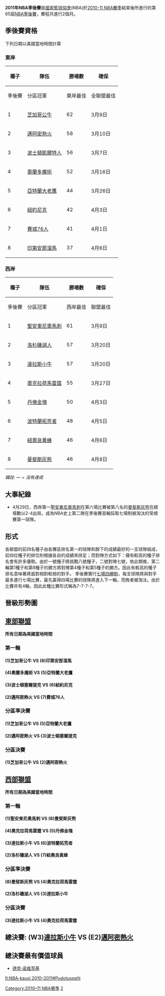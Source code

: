 {{Unreferenced|time=2019-01-06T20:45:00+00:00}}
{{noteTA
|G1=NBA
}}
'''2011年NBA季後賽'''是[[國家籃球協會|國家籃球協會]](NBA)於[[2010-11_NBA賽季|2010-11 NBA賽季]]結束後所進行的第65屆[[NBA季後賽|NBA季後賽]]，賽程共進行2個月。
==季後賽資格==
下列日期以美國當地時間計算
===東岸===
{|class=wikitable style="font-size:95%; text-align:center;" width=70%
|-
!rowspan=2|種子 !!rowspan=2|隊伍 !!rowspan=2|勝場數 !!colspan=4|確保
|-
!季後賽 !! 分區冠軍  !! 東岸最佳 !! 全聯盟最佳
|-
| 1 || align=left | [[芝加哥公牛|芝加哥公牛]] ||62 || 3月9日 || 3月9日 || 4月8日 ||4月13日 
|-
| 2 || align=left | [[邁阿密熱火|邁阿密熱火]] ||58 || 3月10日 || 4月3日 || — || —
|-
| 3 || align=left | [[波士頓凱爾特人|波士頓凱爾特人]] ||56 || 3月7日 || 3月20日 || － || —
|-
| 4 || align=left | [[奧蘭多魔術|奧蘭多魔術]] ||52 || 3月16日 || — || — || —
|-
| 5 || align=left | [[亞特蘭大老鷹|亞特蘭大老鷹]] ||44 || 3月26日 || — || — || —
|-
| 6 || align=left | [[紐約尼克|紐約尼克]] ||42 || 4月3日 || — || — || —
|-
| 7 || align=left | [[費城76人|費城76人]] ||41 || 4月1日 || — || — || — | —
|-
| 8 || align=left | [[印第安那溜馬|印第安那溜馬]]  ||37 || 4月6日 || — || — || — | —
|}

===西岸===
{|class=wikitable style="font-size:95%; text-align:center;" width=70%
|-
!rowspan=2|種子 !!rowspan=2|隊伍 !!rowspan=2|勝場數 !! colspan=4|確保
|-
!季後賽 !! 分區冠軍 !! 西岸最佳 !! 聯盟最佳
|-
| 1 || align=left | [[聖安東尼奧馬刺|聖安東尼奧馬刺]] ||61 ||3月9日 || 4月3日 || 4月6日 || －
|-
| 2 || align=left | [[洛杉磯湖人|洛杉磯湖人]] ||57 ||3月20日 || 3月20日|| — || －
|-
| 3 || align=left | [[達拉斯小牛|達拉斯小牛]] ||57 ||3月20日 || — || — || －
|-
| 4 || align=left | [[奧克拉荷馬雷霆|奧克拉荷馬雷霆]] ||55 ||3月27日 || 4月6日 || － || － 
|-
| 5 || align=left | [[丹佛金塊|丹佛金塊]] ||50 ||4月3日 || — || — || —
|-
| 6 || align=left | [[波特蘭拓荒者|波特蘭拓荒者]] ||48 || 4月5日 || — || — || —
|-
| 7 || align=left | [[紐奧良黃蜂|紐奧良黃蜂]] ||46 || 4月6日 || — || — || —
|-
| 8 || align=left | [[曼斐斯灰熊|曼斐斯灰熊]] ||46 || 4月8日 || — || — || —
|}

''備註: — = 沒有達成''

== 大事紀錄 ==
*4月29日，西岸第一[[聖安東尼奧馬刺|聖安東尼奧馬刺]]在第六場比賽被第八名的[[曼斐斯灰熊|曼斐斯灰熊]]在總場數以2-4出局，成為NBA史上第二隊在季後賽首輪採取七場制被淘汰的常規賽第一球隊。

== 形式 ==
{{main|NBA季後賽}}
各聯盟的前四名種子由各賽區排名第一的球隊和餘下的成績最好的一支球隊組成，前四位種子的排位則根據各自的成績來排定；而對陣方式如下：擁有較高的種子排名會有許多優勢。由於一號種子將挑戰八號種子，二號對陣七號，依此類推，第二輪第1種子和第8種子的勝方將對陣第4種子和第5種子的勝方。因此有較高的種子排名意味著將面對相對較弱的對手。
季後賽實行[[七場四勝制|七場四勝制]]，每支球隊將與對手最多進行七場比賽，最先贏得四場比賽的球隊將進入下一輪，而敗者被淘汰。由於比賽共有4輪，因此此種比賽形式稱為7-7-7-7。

== 晉級形勢圖 ==

{{16TeamBracket |
| RD1=[[#NBA第一輪|第一輪]]
| RD2=[[#NBA分組準決賽|分組準決賽]]
| RD3=[[#NBA分組決賽|分組決賽]]
| RD4=[[#NBA總決賽|總決賽]]
| group1=[[東部聯盟_(NBA)|東部聯盟]]
| group2=[[西部聯盟_(NBA)|西部聯盟]]

| RD1-seed01=1
| RD1-team01='''[[芝加哥公牛|芝加哥公牛]]'''
| RD1-score01='''4'''
| RD1-seed02=8
| RD1-team02=[[印第安那溜馬|印第安那溜馬]]
| RD1-score02=1

| RD1-seed03=4
| RD1-team03=[[奧蘭多魔術|奧蘭多魔術]]
| RD1-score03=2
| RD1-seed04=5
| RD1-team04='''[[亞特蘭大老鷹|亞特蘭大老鷹]]'''
| RD1-score04='''4'''

| RD1-seed05=3
| RD1-team05='''[[波士頓塞爾提克|波士頓塞爾提克]]'''
| RD1-score05='''4'''
| RD1-seed06=6
| RD1-team06=[[紐約尼克|紐約尼克]]
| RD1-score06=0

| RD1-seed07=2
| RD1-team07='''[[邁阿密熱火|邁阿密熱火]]'''
| RD1-score07='''4'''
| RD1-seed08=7
| RD1-team08=[[費城76人|費城76人]]
| RD1-score08=1

| RD1-seed09=1
| RD1-team09=[[聖安東尼奧馬刺|聖安東尼奧馬刺]]
| RD1-score09=2
| RD1-seed10=8
| RD1-team10='''[[曼斐斯灰熊|曼斐斯灰熊]]'''
| RD1-score10='''4'''

| RD1-seed11=4
| RD1-team11='''[[奧克拉荷馬雷霆|奧克拉荷馬雷霆]]'''
| RD1-score11='''4'''
| RD1-seed12=5
| RD1-team12=[[丹佛金塊|丹佛金塊]]
| RD1-score12=1

| RD1-seed13=3
| RD1-team13='''[[達拉斯小牛|達拉斯小牛]]'''
| RD1-score13='''4'''
| RD1-seed14=6
| RD1-team14=[[波特蘭拓荒者|波特蘭拓荒者]]
| RD1-score14=2

| RD1-seed15=2
| RD1-team15='''[[洛杉磯湖人|洛杉磯湖人]]'''
| RD1-score15=4
| RD1-seed16=7
| RD1-team16=[[紐奧良黃蜂|紐奧良黃蜂]]
| RD1-score16=2

| RD2-seed01=1
| RD2-team01='''[[芝加哥公牛|芝加哥公牛]]'''
| RD2-score01='''4'''
| RD2-seed02=5
| RD2-team02=[[亞特蘭大老鷹|亞特蘭大老鷹]]
| RD2-score02=2

| RD2-seed03=3
| RD2-team03=[[波士頓塞爾提克|波士頓塞爾提克]]
| RD2-score03=1
| RD2-seed04=2
| RD2-team04='''[[邁阿密熱火|邁阿密熱火]]'''
| RD2-score04='''4'''

| RD2-seed05=8
| RD2-team05=[[曼斐斯灰熊|曼斐斯灰熊]]
| RD2-score05=3
| RD2-seed06=4
| RD2-team06='''[[奧克拉荷馬雷霆|奧克拉荷馬雷霆]]'''
| RD2-score06='''4'''

| RD2-seed07=3
| RD2-team07='''[[達拉斯小牛|達拉斯小牛]]'''
| RD2-score07='''4'''
| RD2-seed08=2
| RD2-team08=[[洛杉磯湖人|洛杉磯湖人]]
| RD2-score08=0

| RD3-seed01=1
| RD3-team01=[[芝加哥公牛|芝加哥公牛]]
| RD3-score01=1
| RD3-seed02=2
| RD3-team02='''[[邁阿密熱火|邁阿密熱火]]'''
| RD3-score02='''4'''

| RD3-seed03=4
| RD3-team03=[[奧克拉荷馬雷霆|奧克拉荷馬雷霆]]
| RD3-score03=1
| RD3-seed04=3
| RD3-team04='''[[達拉斯小牛|達拉斯小牛]]'''
| RD3-score04='''4'''

| RD4-seed01=E2
| RD4-team01=[[邁阿密熱火|邁阿密熱火]]
| RD4-score01=2
| RD4-seed02='''W3'''
| RD4-team02='''[[達拉斯小牛|達拉斯小牛]]'''
| RD4-score02='''4'''
}}

== [[東部聯盟_(NBA)|東部聯盟]] ==
'''所有日期為美國當地時間'''

=== 第一輪 ===
==== (1)芝加哥公牛 VS (8)印第安那溜馬 ====
{{basketballbox|bg = #eee| date =4月16日 |place=[[伊利諾斯州|伊利諾斯州]] [[芝加哥|芝加哥]] [[聯合中心|聯合中心]] 
|team1=[[印第安那溜馬|印第安那溜馬]] |score1=99
|team2='''[[芝加哥公牛|芝加哥公牛]]''' |score2='''104'''
}}
{{basketballbox|bg = #fff| date =4月18日 |place=[[伊利諾斯州|伊利諾斯州]] [[芝加哥|芝加哥]] [[聯合中心|聯合中心]] 
|team1=[[印第安那溜馬|印第安那溜馬]] |score1=90
|team2='''[[芝加哥公牛|芝加哥公牛]]''' |score2='''96'''
}}
{{basketballbox|bg = #eee| date =4月21日 |place=[[印第安那州|印第安那州]] [[印第安納波利斯|印第安納波利斯]] [[康賽科球館|康賽科球館]]
|team1='''[[芝加哥公牛|芝加哥公牛]]'''  |score1='''88'''
|team2=[[印第安那溜馬|印第安那溜馬]] |score2=84
}}
{{basketballbox|bg = #fff| date =4月23日 |place=[[印第安那州|印第安那州]] [[印第安納波利斯|印第安納波利斯]] [[康賽科球館|康賽科球館]]  
|team1=[[芝加哥公牛|芝加哥公牛]] |score1=84
|team2='''[[印第安那溜馬|印第安那溜馬]]''' |score2='''89'''
}}
{{basketballbox|bg = #eee| date =4月26日 |place=[[伊利諾斯州|伊利諾斯州]] [[芝加哥|芝加哥]] [[聯合中心|聯合中心]] 
|team1=[[印第安那溜馬|印第安那溜馬]] |score1=89
|team2='''[[芝加哥公牛|芝加哥公牛]]''' |score2='''116'''
|series=公牛以4-1淘汰溜馬晉級
}}

==== (4)奧蘭多魔術 VS (5)亞特蘭大老鷹 ====
{{basketballbox|bg = #eee| date =4月16日 |place=[[佛羅里達州|佛羅里達州]] [[奧蘭多|奧蘭多]] [[安利求館|安利求館]] 
|team1='''[[亞特蘭大老鷹|亞特蘭大老鷹]]''' |score1='''103'''
|team2=[[奧蘭多魔術|奧蘭多魔術]] |score2=93
}}
{{basketballbox|bg = #fff| date =4月19日 |place=[[佛羅里達州|佛羅里達州]] [[奧蘭多|奧蘭多]] [[安利球館|安利球館]] 
|team1=[[亞特蘭大老鷹|亞特蘭大老鷹]] |score1=82
|team2='''[[奧蘭多魔術|奧蘭多魔術]]''' |score2='''88'''
}}
{{basketballbox|bg = #eee| date =4月22日 |place=[[喬治亞州|喬治亞州]] [[亞特蘭大|亞特蘭大]] [[菲利普球館|菲利普球館]]
|team1=[[奧蘭多魔術|奧蘭多魔術]]  |score1=84
|team2='''[[亞特蘭大老鷹|亞特蘭大老鷹]]''' |score2='''88'''
}}
{{basketballbox|bg = #fff| date =4月24日 |place=[[喬治亞州|喬治亞州]] [[亞特蘭大|亞特蘭大]] [[菲利普球館|菲利普球館]]  
|team1=[[奧蘭多魔術|奧蘭多魔術]] |score1=85
|team2='''[[亞特蘭大老鷹|亞特蘭大老鷹]]''' |score2='''88'''
}}
{{basketballbox|bg = #eee| date =4月26日 |place=[[佛羅里達州|佛羅里達州]] [[奧蘭多|奧蘭多]] [[安利球館|安利球館]] 
|team1=[[亞特蘭大老鷹|亞特蘭大老鷹]] |score1=76
|team2='''[[奧蘭多魔術|奧蘭多魔術]]''' |score2='''101'''
}}
{{basketballbox|bg = #fff| date =4月28日 |place=[[喬治亞州|喬治亞州]] [[亞特蘭大|亞特蘭大]] [[菲利普球館|菲利普球館]]  
|team1=[[奧蘭多魔術|奧蘭多魔術]] |score1=81
|team2='''[[亞特蘭大老鷹|亞特蘭大老鷹]]''' |score2='''84'''
|series=老鷹4-2淘汰魔術晉級
}}

==== (3)波士頓塞爾提克 VS (6)紐約尼克 ====
{{basketballbox|bg = #eee| date =4月17日 |place=[[馬薩諸塞州|馬薩諸塞州]] [[波士頓|波士頓]] [[TD花園|TD花園]] 
|team1=[[紐約尼克|紐約尼克]] |score1=85
|team2='''[[波士頓塞爾提克|波士頓塞爾提克]]''' |score2='''87'''
}}
{{basketballbox|bg = #fff| date =4月19日 |place=[[馬薩諸塞州|馬薩諸塞州]] [[波士頓|波士頓]] [[TD花園|TD花園]] 
|team1=[[紐約尼克|紐約尼克]] |score1=93
|team2='''[[波士頓塞爾提克|波士頓塞爾提克]]''' |score2='''96'''
}}
{{basketballbox|bg = #eee| date =4月22日 |place=[[紐約州|紐約州]] [[紐約市|紐約市]] [[麥迪遜花園廣場|麥迪遜花園廣場]]
|team1='''[[波士頓塞爾提克|波士頓塞爾提克]]''' |score1='''113'''
|team2=[[紐約尼克|紐約尼克]] |score2=96
}}
{{basketballbox|bg = #fff| date =4月24日 |place=[[紐約州|紐約州]] [[紐約市|紐約市]] [[麥迪遜花園廣場|麥迪遜花園廣場]]  
|team1='''[[波士頓塞爾提克|波士頓塞爾提克]]''' |score1='''101'''
|team2=[[紐約尼克|紐約尼克]] |score2=89
|series=塞爾提克以4-0擊敗尼克晉級
}}

==== (2)邁阿密熱火 VS (7)費城76人 ====
{{basketballbox|bg = #eee| date =4月16日 |place=[[佛羅里達州|佛羅里達州]] [[邁阿密|邁阿密]] [[美國航空球館|美國航空球館]] 
|team1=[[費城76人|費城76人]] |score1=89
|team2='''[[邁阿密熱火|邁阿密熱火]]''' |score2='''97'''
}}
{{basketballbox|bg = #fff| date =4月18日 |place=[[佛羅里達州|佛羅里達州]] [[邁阿密|邁阿密]] [[美國航空球館|美國航空球館]] 
|team1=[[費城76人|費城76人]] |score1=73
|team2='''[[邁阿密熱火|邁阿密熱火]]''' |score2='''94'''
}}
{{basketballbox|bg = #eee| date =4月21日 |place=[[賓夕法尼亞州|賓夕法尼亞州]] [[費城|費城]] [[瓦喬維亞中心|瓦喬維亞中心]]
|team1='''[[邁阿密熱火|邁阿密熱火]]''' |score1='''100'''
|team2=[[費城76人|費城76人]] |score2=94
}}
{{basketballbox|bg = #fff| date =4月24日 |place=[[賓夕法尼亞州|賓夕法尼亞州]] [[費城|費城]] [[瓦喬維亞中心|瓦喬維亞中心]]  
|team1=[[邁阿密熱火|邁阿密熱火]] |score1=82
|team2='''[[費城76人|費城76人]]''' |score2='''86'''
}}
{{basketballbox|bg = #eee| date =4月27日 |place=[[佛羅里達州|佛羅里達州]] [[邁阿密|邁阿密]] [[美國航空球館|美國航空球館]]  
|team1=[[費城76人|費城76人]] |score1=91
|team2='''[[邁阿密熱火|邁阿密熱火]]''' |score2='''97'''
|series=熱火以4-1淘汰76人晉級
}}

=== 分區準決賽 ===
==== (1)芝加哥公牛 VS (5)亞特蘭大老鷹 ====
{{basketballbox|bg = #eee| date =5月2日 |place=[[伊利諾斯州|伊利諾斯州]] [[芝加哥|芝加哥]] [[聯合中心|聯合中心]] 
|team1='''[[亞特蘭大老鷹|亞特蘭大老鷹]]''' |score1='''103'''
|team2=[[芝加哥公牛|芝加哥公牛]] |score2=95
}}
{{basketballbox|bg = #fff| date =5月4日 |place=[[伊利諾斯州|伊利諾斯州]] [[芝加哥|芝加哥]] [[聯合中心|聯合中心]] 
|team1=[[亞特蘭大老鷹|亞特蘭大老鷹]] |score1=73
|team2='''[[芝加哥公牛|芝加哥公牛]]''' |score2='''86'''
}}
{{basketballbox|bg = #eee| date =5月6日 |place=[[喬治亞州|喬治亞州]] [[亞特蘭大|亞特蘭大]] [[菲利普球館|菲利普球館]]
|team1='''[[芝加哥公牛|芝加哥公牛]]'''  |score1='''99'''
|team2=[[亞特蘭大老鷹|亞特蘭大老鷹]] |score2=82
}}
{{basketballbox|bg = #fff| date =5月8日 |place=[[喬治亞州|喬治亞州]] [[亞特蘭大|亞特蘭大]] [[菲利普球館|菲利普球館]]  
|team1=[[芝加哥公牛|芝加哥公牛]] |score1=88
|team2='''[[亞特蘭大老鷹|亞特蘭大老鷹]]''' |score2='''100'''
}}
{{basketballbox|bg = #eee| date =5月10日 |place=[[伊利諾斯州|伊利諾斯州]] [[芝加哥|芝加哥]] [[聯合中心|聯合中心]] 
|team1=[[亞特蘭大老鷹|亞特蘭大老鷹]] |score1=83
|team2='''[[芝加哥公牛|芝加哥公牛]]''' |score2='''95'''
}}
{{basketballbox|bg = #fff| date =5月12日 |place=[[喬治亞州|喬治亞州]] [[亞特蘭大|亞特蘭大]] [[菲利普球館|菲利普球館]]  
|team1='''[[芝加哥公牛|芝加哥公牛]]''' |score1='''93'''
|team2=[[亞特蘭大老鷹|亞特蘭大老鷹]] |score2=73
|series=公牛以4-2淘汰老鷹晉級
}}

==== (2)邁阿密熱火 VS (3)波士頓塞爾提克 ====
{{basketballbox|bg = #eee| date =5月1日 |place=[[佛羅里達州|佛羅里達州]] [[邁阿密|邁阿密]] [[美國航空球場|美國航空球場]] 
|team1=[[波士頓塞爾提克|波士頓塞爾提克]] |score1=90
|team2='''[[邁阿密熱火|邁阿密熱火]]''' |score2='''99'''
}}
{{basketballbox|bg = #fff| date =5月3日 |place=[[佛羅里達州|佛羅里達州]] [[邁阿密|邁阿密]] [[美國航空球場|美國航空球場]] 
|team1=[[波士頓塞爾提克|波士頓塞爾提克]] |score1=91
|team2='''[[邁阿密熱火|邁阿密熱火]]''' |score2='''102'''
}}
{{basketballbox|bg = #eee| date =5月7日 |place=[[馬薩諸塞州|馬薩諸塞州]] [[波士頓|波士頓]] [[TD花園|TD花園]]
|team1=[[邁阿密熱火|邁阿密熱火]]  |score1=81
|team2='''[[波士頓塞爾提克|波士頓塞爾提克]]''' |score2='''97'''
}}
{{basketballbox|bg = #fff| date =5月9日 |place=[[馬薩諸塞州|馬薩諸塞州]] [[波士頓|波士頓]] [[TD花園|TD花園]]  (OT)
|team1='''[[邁阿密熱火|邁阿密熱火]]''' |score1='''98'''
|team2=[[波士頓塞爾提克|波士頓塞爾提克]] |score2=90
}}
{{basketballbox|bg = #eee| date =5月11日 |place=[[佛羅里達州|佛羅里達州]] [[邁阿密|邁阿密]] [[美國航空球場|美國航空球場]] 
|team1=[[波士頓塞爾提克|波士頓塞爾提克]] |score1=87
|team2='''[[邁阿密熱火|邁阿密熱火]]''' |score2='''97'''
|series=熱火以4-1淘汰塞爾提克晋级
}}

=== 分區決賽 ===
==== (1)芝加哥公牛 VS (2)邁阿密熱火 ====
{{basketballbox|bg = #eee| date =5月15日 |place=[[伊利諾斯州|伊利諾斯州]] [[芝加哥|芝加哥]] [[聯合中心|聯合中心]] 
|team1=[[邁阿密熱火|邁阿密熱火]] |score1=82
|team2='''[[芝加哥公牛|芝加哥公牛]]''' |score2='''103'''
}}
{{basketballbox|bg = #fff| date =5月18日 |place=[[伊利諾斯州|伊利諾斯州]] [[芝加哥|芝加哥]] [[聯合中心|聯合中心]] 
|team1='''[[邁阿密熱火|邁阿密熱火]]''' |score1='''85'''
|team2=[[芝加哥公牛|芝加哥公牛]] |score2=75
}}
{{basketballbox|bg = #eee| date =5月22日 |place=[[佛羅里達州|佛羅里達州]] [[邁阿密|邁阿密]] [[美國航空球館|美國航空球館]]
|team1=[[芝加哥公牛|芝加哥公牛]]  |score1=85
|team2='''[[邁阿密熱火|邁阿密熱火]]'''  |score2='''96'''
}}
{{basketballbox|bg = #fff| date =5月24日 |place=[[佛羅里達州|佛羅里達州]] [[邁阿密|邁阿密]] [[美國航空球館|美國航空球館]]  (OT)
|team1=[[芝加哥公牛|芝加哥公牛]] |score1=93
|team2='''[[邁阿密熱火|邁阿密熱火]]''' |score2='''101'''
}}
{{basketballbox|bg = #eee| date =5月26日 |place=[[伊利諾斯州|伊利諾斯州]] [[芝加哥|芝加哥]] [[聯合中心|聯合中心]] 
|team1='''[[邁阿密熱火|邁阿密熱火]]''' |score1='''83'''
|team2=[[芝加哥公牛|芝加哥公牛]] |score2=80
|series=熱火4-1淘汰公牛晉級
}}

== [[西部聯盟_(NBA)|西部聯盟]] ==
'''所有日期為美國當地時間'''

=== 第一輪 ===
==== (1)聖安東尼奧馬刺 VS (8)曼斐斯灰熊 ====
{{basketballbox|bg = #eee| date =4月17日 |place=[[德克薩斯州|德克薩斯州]] [[聖安東尼奧|聖安東尼奧]] [[AT&T中心|AT&T中心]] 
|team1='''[[曼斐斯灰熊|曼斐斯灰熊]]''' |score1='''101'''
|team2=[[聖安東尼奧馬刺|聖安東尼奧馬刺]] |score2=98
}}
{{basketballbox|bg = #fff| date =4月20日 |place=[[德克薩斯州|德克薩斯州]] [[聖安東尼奧|聖安東尼奧]] [[AT&T中心|AT&T中心]] 
|team1=[[曼斐斯灰熊|曼斐斯灰熊]] |score1=87
|team2='''[[聖安東尼奧馬刺|聖安東尼奧馬刺]]''' |score2='''93'''
}}
{{basketballbox|bg = #eee| date =4月23日 |place=[[田納西州|田納西州]] [[曼斐斯|曼斐斯]] [[聯邦快遞廣場|聯邦快遞廣場]]
|team1=[[聖安東尼奧馬刺|聖安東尼奧馬刺]]  |score1=88
|team2='''[[曼斐斯灰熊|曼斐斯灰熊]]''' |score2='''91'''
}}
{{basketballbox|bg = #fff| date =4月25日 |place=[[田納西州|田納西州]] [[曼菲斯|曼菲斯]] [[聯邦快遞廣場|聯邦快遞廣場]]  
|team1=[[聖安東尼奧馬刺|聖安東尼奧馬刺]] |score1=86
|team2='''[[曼斐斯灰熊|曼斐斯灰熊]]''' |score2='''104'''
}}
{{basketballbox|bg = #eee| date =4月27日 |place=[[德克薩斯州|德克薩斯州]] [[聖安東尼奧|聖安東尼奧]] [[AT&T中心|AT&T中心]] 
|team1=[[曼斐斯灰熊|曼斐斯灰熊]] |score1=103
|team2='''[[聖安東尼奧馬刺|聖安東尼奧馬刺]]''' |score2='''110'''
}}
{{basketballbox|bg = #fff| date =4月28日 |place=[[田納西州|田納西州]] [[曼菲斯|曼菲斯]] [[聯邦快遞廣場|聯邦快遞廣場]]  
|team1=[[聖安東尼奧馬刺|聖安東尼奧馬刺]] |score1=91
|team2='''[[曼斐斯灰熊|曼斐斯灰熊]]''' |score2='''99'''
|series=灰熊以4-2淘汰馬刺晉級
}}

==== (4)奧克拉荷馬雷霆 VS (5)丹佛金塊 ====
{{basketballbox|bg = #eee| date =4月17日 |place=[[奧克拉荷馬州|奧克拉荷馬州]] [[奧克拉荷馬|奧克拉荷馬]] [[福特中心|福特中心]] 
|team1=[[丹佛金塊|丹佛金塊]] |score1=103
|team2='''[[奧克拉荷馬雷霆|奧克拉荷馬雷霆]]''' |score2='''107'''
}}
{{basketballbox|bg = #fff| date =4月20日 |place=[[奧克拉荷馬州|奧克拉荷馬州]] [[奧克拉荷馬|奧克拉荷馬]] [[福特中心|福特中心]] 
|team1=[[丹佛金塊|丹佛金塊]] |score1=89
|team2='''[[奧克拉荷馬雷霆|奧克拉荷馬雷霆]]''' |score2='''106'''
}}
{{basketballbox|bg = #eee| date =4月23日 |place=[[科羅拉多州|科羅拉多州]] [[丹佛|丹佛]] [[百事中心球館|百事中心球館]]
|team1='''[[奧克拉荷馬雷霆|奧克拉荷馬雷霆]]''' |score1='''97'''
|team2=[[丹佛金塊|丹佛金塊]] |score2=94
}}
{{basketballbox|bg = #fff| date =4月25日 |place=[[科羅拉多州|科羅拉多州]] [[丹佛|丹佛]] [[百事中心球館|百事中心球館]]  
|team1=[[奧克拉荷馬雷霆|奧克拉荷馬雷霆]] |score1=101
|team2='''[[丹佛金塊|丹佛金塊]]''' |score2='''104'''
}}
{{basketballbox|bg = #eee| date =4月27日 |place=[[奧克拉荷馬州|奧克拉荷馬州]] [[奧克拉荷馬|奧克拉荷馬]] [[福特中心|福特中心]] 
|team1='''[[奧克拉荷馬雷霆|奧克拉荷馬雷霆]]''' |score1='''100'''
|team2=[[丹佛金塊|丹佛金塊]] |score2=97
|series=雷霆以4-1淘汰金塊晉級
}}

==== (3)達拉斯小牛 VS (6)波特蘭拓荒者 ====
{{basketballbox|bg = #eee| date =4月16日 |place=[[德克薩斯州|德克薩斯州]] [[達拉斯|達拉斯]] [[美航中心|美航中心]] 
|team1=[[波特蘭拓荒者|波特蘭拓荒者]] |score1=81
|team2='''[[達拉斯小牛|達拉斯小牛]]''' |score2='''89'''
}}
{{basketballbox|bg = #fff| date =4月19日 |place=[[德克薩斯州|德克薩斯州]] [[達拉斯|達拉斯]] [[美航中心|美航中心]] 
|team1=[[波特蘭拓荒者|波特蘭拓荒者]] |score1=89
|team2='''[[達拉斯小牛|達拉斯小牛]]''' |score2='''101'''
}}
{{basketballbox|bg = #eee| date =4月21日 |place=[[奧勒岡州|奧勒岡州]] [[波特蘭|波特蘭]] [[玫瑰花園競技場|玫瑰花園競技場]]
|team1=[[達拉斯小牛|達拉斯小牛]]  |score1=92
|team2='''[[波特蘭拓荒者|波特蘭拓荒者]]''' |score2='''97'''
}}
{{basketballbox|bg = #fff| date =4月23日 |place=[[奧勒岡州|奧勒岡州]] [[波特蘭|波特蘭]] [[玫瑰花園競技場|玫瑰花園競技場]]  
|team1=[[達拉斯小牛|達拉斯小牛]] |score1=82
|team2='''[[波特蘭拓荒者|波特蘭拓荒者]]''' |score2='''84'''
}}
{{basketballbox|bg = #eee| date =4月25日 |place=[[德克薩斯州|德克薩斯州]] [[達拉斯|達拉斯]] [[美航中心|美航中心]] 
|team1=[[波特蘭拓荒者|波特蘭拓荒者]] |score1=82
|team2='''[[達拉斯小牛|達拉斯小牛]]''' |score2='''93'''
}}
{{basketballbox|bg = #fff| date =4月28日 |place=[[奧勒岡州|奧勒岡州]] [[波特蘭|波特蘭]] [[玫瑰花園競技場|玫瑰花園競技場]]  
|team1='''[[達拉斯小牛|達拉斯小牛]]''' |score1='''103'''
|team2=[[波特蘭拓荒者|波特蘭拓荒者]] |score2=96
|series=小牛以4-2淘汰拓荒者晉級
}}

==== (2)洛杉磯湖人 VS (7)紐奧良黃蜂 ====
{{basketballbox|bg = #eee| date =4月17日 |place=[[加利福尼亞州|加利福尼亞州]] [[洛杉磯|洛杉磯]] [[史坦波中心|史坦波中心]] 
|team1='''[[紐奧良黃蜂|紐奧良黃蜂]]''' |score1='''109'''
|team2=[[洛杉磯湖人|洛杉磯湖人]] |score2=100
}}
{{basketballbox|bg = #fff| date =4月20日 |place=[[加利福尼亞州|加利福尼亞州]] [[洛杉磯|洛杉磯]] [[史坦波中心|史坦波中心]] 
|team1=[[紐奧良黃蜂|紐奧良黃蜂]] |score1=78
|team2='''[[洛杉磯湖人|洛杉磯湖人]]''' |score2='''87'''
}}
{{basketballbox|bg = #eee| date =4月22日 |place=[[路易斯安那州|路易斯安那州]] [[紐奧良|紐奧良]] [[紐奧良競技場|紐奧良競技場]]
|team1='''[[洛杉磯湖人|洛杉磯湖人]]''' |score1='''100'''
|team2=[[紐奧良黃蜂|紐奧良黃蜂]] |score2=86
}}
{{basketballbox|bg = #fff| date =4月24日 |place=[[路易斯安那州|路易斯安那州]] [[紐奧良|紐奧良]] [[紐奧良競技場|紐奧良競技場]]  
|team1=[[洛杉磯湖人|洛杉磯湖人]] |score1=88
|team2='''[[紐奧良黃蜂|紐奧良黃蜂]]''' |score2='''93'''
}}
{{basketballbox|bg = #eee| date =4月26日 |place=[[加利福尼亞州|加利福尼亞州]] [[洛杉磯|洛杉磯]] [[史坦波中心|史坦波中心]] 
|team1=[[紐奧良黃蜂|紐奧良黃蜂]] |score1=90
|team2='''[[洛杉磯湖人|洛杉磯湖人]]''' |score2='''106'''
}}
{{basketballbox|bg = #fff| date =4月28日 |place=[[路易斯安那州|路易斯安那州]] [[紐奧良|紐奧良]] [[紐奧良競技場|紐奧良競技場]]  
|team1='''[[洛杉磯湖人|洛杉磯湖人]]''' |score1='''98'''
|team2=[[紐奧良黃蜂|紐奧良黃蜂]] |score2=80
|series=湖人以4-2淘汰黃蜂晉級
}}

=== 分區準決賽 ===

==== (8)曼斐斯灰熊 VS (4)奧克拉荷馬雷霆 ====
{{basketballbox|bg = #eee| date =5月1日 |place=[[奧克拉荷馬州|奧克拉荷馬州]] [[奧克拉荷馬|奧克拉荷馬]] [[福特中心|福特中心]] 
|team1='''[[曼斐斯灰熊|曼斐斯灰熊]]''' |score1='''114'''
|team2=[[奧克拉荷馬雷霆|奧克拉荷馬雷霆]] |score2=101
}}
{{basketballbox|bg = #fff| date =5月3日 |place=[[奧克拉荷馬州|奧克拉荷馬州]] [[奧克拉荷馬|奧克拉荷馬]] [[福特中心|福特中心]] 
|team1=[[曼斐斯灰熊|曼斐斯灰熊]] |score1=102
|team2='''[[奧克拉荷馬雷霆|奧克拉荷馬雷霆]]''' |score2='''111'''
}}
{{basketballbox|bg = #eee| date =5月7日 |place=[[田納西州|田納西州]] [[曼菲斯|曼菲斯]] [[聯邦快遞廣場|聯邦快遞廣場]](OT)
|team1=[[奧克拉荷馬雷霆|奧克拉荷馬雷霆]]  |score1=93
|team2='''[[曼斐斯灰熊|曼斐斯灰熊]]''' |score2='''101'''
}}
{{basketballbox|bg = #fff| date =5月9日 |place=[[田納西州|田納西州]] [[曼菲斯|曼菲斯]] [[聯邦快遞廣場|聯邦快遞廣場]](3OT)
|team1='''[[奧克拉荷馬雷霆|奧克拉荷馬雷霆]]''' |score1='''133'''
|team2=[[曼斐斯灰熊|曼斐斯灰熊]] |score2=123
}}
{{basketballbox|bg = #eee| date =5月11日 |place=[[奧克拉荷馬州|奧克拉荷馬州]] [[奧克拉荷馬|奧克拉荷馬]] [[福特中心|福特中心]] 
|team1=[[曼斐斯灰熊|曼斐斯灰熊]] |score1=72
|team2='''[[奧克拉荷馬雷霆|奧克拉荷馬雷霆]]''' |score2='''99'''
}}
{{basketballbox|bg = #fff| date =5月13日 |place=[[田納西州|田納西州]] [[曼菲斯|曼菲斯]] [[聯邦快遞廣場|聯邦快遞廣場]]  
|team1=[[奧克拉荷馬雷霆|奧克拉荷馬雷霆]] |score1=83
|team2='''[[曼斐斯灰熊|曼斐斯灰熊]]''' |score2='''95'''
}}
{{basketballbox|bg = #eee| date =5月15日 |place=[[奧克拉荷馬州|奧克拉荷馬州]] [[奧克拉荷馬|奧克拉荷馬]] [[福特中心|福特中心]] 
|team1=[[曼斐斯灰熊|曼斐斯灰熊]] |score1=90
|team2='''[[奧克拉荷馬雷霆|奧克拉荷馬雷霆]]''' |score2='''105'''
|series=雷霆以4-3淘汰灰熊晉級
}}

==== (2)洛杉磯湖人 VS (3)達拉斯小牛 ====
{{basketballbox|bg = #eee| date =5月2日 |place=[[加利福尼亞州|加利福尼亞州]] [[洛杉磯|洛杉磯]] [[史坦波中心|史坦波中心]] 
|team1='''[[達拉斯小牛|達拉斯小牛]]''' |score1='''96'''
|team2=[[洛杉磯湖人|洛杉磯湖人]] |score2=94
}}
{{basketballbox|bg = #fff| date =5月4日 |place=[[加利福尼亞州|加利福尼亞州]] [[洛杉磯|洛杉磯]] [[史坦波中心|史坦波中心]] 
|team1='''[[達拉斯小牛|達拉斯小牛]]''' |score1='''93'''
|team2=[[洛杉磯湖人|洛杉磯湖人]] |score2=81
}}
{{basketballbox|bg = #eee| date =5月6日 |place=[[德克薩斯州|德克薩斯州]] [[達拉斯|達拉斯]] [[美航中心|美航中心]]
|team1=[[洛杉磯湖人|洛杉磯湖人]]  |score1=92
|team2='''[[達拉斯小牛|達拉斯小牛]]''' |score2='''98'''
}}
{{basketballbox|bg = #fff| date =5月8日 |place=[[德克薩斯州|德克薩斯州]] [[達拉斯|達拉斯]] [[美航中心|美航中心]]  
|team1=[[洛杉磯湖人|洛杉磯湖人]] |score1=86
|team2='''[[達拉斯小牛|達拉斯小牛]]''' |score2='''122'''
|series=小牛以4-0擊敗湖人晉級
}}

=== 分區決賽 ===
====(3)達拉斯小牛 VS (4)奧克拉荷馬雷霆 ====
{{basketballbox|bg = #eee| date =5月17日 |place=[[得克萨斯州|得克萨斯州]] [[达拉斯|达拉斯]] [[美航中心|美航中心]] 
|team1=[[奧克拉荷馬雷霆|奧克拉荷馬雷霆]] |score1=112
|team2='''[[達拉斯小牛|達拉斯小牛]]''' |score2='''121'''
}}
{{basketballbox|bg = #fff| date =5月19日 |place=[[得克萨斯州|得克萨斯州]] [[达拉斯|达拉斯]] [[美航中心|美航中心]] 
|team1='''[[奧克拉荷馬雷霆|奧克拉荷馬雷霆]]''' |score1='''106'''
|team2=[[達拉斯小牛|達拉斯小牛]] |score2=100
}}
{{basketballbox|bg = #eee| date =5月21日 |place=[[俄克拉何马州|俄克拉何马州]] [[俄克拉何马|俄克拉何马]] [[福特中心|福特中心]]
|team1='''[[達拉斯小牛|達拉斯小牛]]'''  |score1='''93'''
|team2=[[奧克拉荷馬雷霆|奧克拉荷馬雷霆]]  |score2=87
}}
{{basketballbox|bg = #fff| date =5月23日 |place=[[俄克拉何马州|俄克拉何马州]] [[俄克拉何马|俄克拉何马]] [[福特中心|福特中心]](OT)
|team1='''[[達拉斯小牛|達拉斯小牛]]''' |score1='''112'''
|team2=[[奧克拉荷馬雷霆|奧克拉荷馬雷霆]] |score2=105
}}
{{basketballbox|bg = #eee| date =5月25日 |place=[[得克萨斯州|得克萨斯州]] [[达拉斯|达拉斯]] [[美航中心|美航中心]] 
|team1=[[奧克拉荷馬雷霆|奧克拉荷馬雷霆]] |score1=96
|team2='''[[達拉斯小牛|達拉斯小牛]]''' |score2='''100'''
|series=小牛以4-1淘汰雷霆晉級
}}

== 總決賽: (W3)[[達拉斯小牛|達拉斯小牛]] VS (E2)[[邁阿密熱火|邁阿密熱火]] ==
{{basketballbox|bg = #eee| date =5月31日 |place=[[佛羅里達州|佛羅里達州]] [[邁阿密|邁阿密]] [[美國航空球館|美國航空球館]] 
|team1=[[達拉斯小牛|達拉斯小牛]] |score1=84
|team2='''[[邁阿密熱火|邁阿密熱火]]''' |score2='''92'''
}}
{{basketballbox|bg = #fff| date =6月2日 |place=[[佛羅里達州|佛羅里達州]] [[邁阿密|邁阿密]] [[美國航空球館|美國航空球館]] 
|team1='''[[達拉斯小牛|達拉斯小牛]]''' |score1='''95'''
|team2=[[邁阿密熱火|邁阿密熱火]] |score2=93
}}
{{basketballbox|bg = #eee| date =6月5日 |place=[[德克薩斯州|德克薩斯州]] [[達拉斯|達拉斯]] [[美航中心|美航中心]]
|team1='''[[邁阿密熱火|邁阿密熱火]]'''  |score1='''88'''
|team2=[[達拉斯小牛|達拉斯小牛]]  |score2=86
}}
{{basketballbox|bg = #fff| date =6月7日 |place=[[德克薩斯州|德克薩斯州]] [[達拉斯|達拉斯]] [[美航中心|美航中心]]
|team1=[[邁阿密熱火|邁阿密熱火]] |score1=83
|team2='''[[達拉斯小牛|達拉斯小牛]]''' |score2='''86'''
}}
{{basketballbox|bg = #eee| date =6月9日 |place=[[得克萨斯州|得克萨斯州]] [[达拉斯|达拉斯]] [[美航中心|美航中心]] 
|team1=[[邁阿密熱火|邁阿密熱火]] |score1=103
|team2='''[[達拉斯小牛|達拉斯小牛]]''' |score2='''112'''
}}
{{basketballbox|bg = #fff| date =6月12日 |place=[[佛羅里達州|佛羅里達州]] [[邁阿密|邁阿密]] [[美國航空球館|美國航空球館]] 
|team1='''[[達拉斯小牛|達拉斯小牛]]''' |score1='''105'''
|team2=[[邁阿密熱火|邁阿密熱火]] |score2=95
|series=小牛4–2淘汰熱火 夺得2011年NBA總冠军
}}
== 總決賽最有價值球員 ==
*[[德克·诺维茨基|德克·诺维茨基]]

{{NBA Playoffs}}
{{NBA}}

[[Category:2010–11_NBA赛季|Category:2010–11 NBA赛季]]
[[Category:NBA季後賽|2]]

[[fi:NBA-kausi_2010–2011#Pudotuspelit|fi:NBA-kausi 2010–2011#Pudotuspelit]]